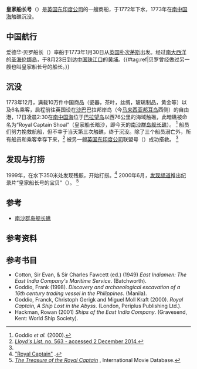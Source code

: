{{translating|[[:en:Wikipedia|:en:Wikipedia]]||tpercent=80|time=2020-11-18UTC02:41:41}}
'''皇家船长号'''（{{lang-en|Royal Captain}}）是[[英国东印度公司|英国东印度公司]]的一艘商船，于1772年下水，1773年在[[南中国海|南中国海]]触礁沉没。
== 中国航行 ==
爱德华·贝罗船长（{{lang-en|Edward Berrow (也拼写为 Barrow)}}）率船于1773年1月30日从[[英国|英国]][[朴次茅斯|朴次茅斯]]出发。经过[[南大西洋|南大西洋]]的[[圣海伦娜岛|圣海伦娜岛]]，于8月23日到达[[中国|中国]][[珠江口|珠江口]]的[[黄埔_(广州)|黄埔]]。{{#tag:ref|贝罗曾经做过另一艘也叫皇家船长号的船长。}} 
== 沉没 ==
1773年12月，满载10万件中国商品（瓷器，茶叶，丝绸，玻璃制品，黄金等）以及6名乘客，启程前往英国设在[[沙巴|沙巴]]巴拉邦岸岛（今[[马来西亚|马来西亚]][[邦耳岛|邦耳岛]]西侧）的自由港，17日凌晨2:30在[[南中国海|南中国海]]位于[[巴拉望岛|巴拉望岛]]以西76公里的海域触礁，此暗礁被命名为“Royal Captain Shoal”（皇家船长暗沙，即今天的[[南沙群岛|南沙群岛]][[舰长礁|舰长礁]]）。 <ref name=Goddio>Goddio ''et al.'' (2000).</ref>
船员们努力挽救航船，但不幸于当天第三次触礁，终于沉没。除了三个船员溺亡外，所有船员和乘客幸存下来，<ref>[http://hdl.handle.net/2027/mdp.39015010961640?urlappend=%3Bseq=164 ''Lloyd's List'', no. 563 - accessed 2 December 2014.]</ref>
被另一艘[[英国东印度公司|英国东印度公司]]联盟号（{{lang-en|Union}}）成功搭救。 <ref name=Goddio/>
== 发现与打捞 ==
1999年，在水下350米处发现残骸，开始打捞。<ref>[http://www.ieasm.org/ships.php?lang=fr&ship=royal_captain&ship_area=P&ship_type=C "Royal Captain"] {{Wayback|url=http://www.ieasm.org/ships.php?lang=fr&ship=royal_captain&ship_area=P&ship_type=C |date=20121110224356 }}.</ref>
2000年6月，[[发现频道|发现频道]]推出纪录片“皇家船长号的宝贝”（{{lang-en|The Treasure of the Royal Captain}}）。
<ref>[https://www.imdb.com/title/tt0819389/ ''The Treasure of the Royal Captain''] {{Wayback|url=https://www.imdb.com/title/tt0819389/ |date=20170208192728 }}, International Movie Database.</ref>

== 参考 ==
* [[南沙群岛|南沙群岛]][[舰长礁|舰长礁]]

== 参考资料 ==
{{reflist|group=Note}}
{{reflist|30em}}

== 参考书目 ==
* Cotton, Sir Evan, & Sir Charles Fawcett (ed.) (1949) ''East Indiamen: The East India Company's Maritime Service''. (Batchworth).
* Goddio, Frank (1998). ''Discovery and archaeological excavation of a 16th century trading vessel in the Philippines''. (Manila).
* Goddio, Franck, Christoph Gerigk and Miguel Moll Kraft (2000). ''Royal Captain, A Ship Lost in the Abyss''. (London, Periplus Publishing Ltd.). {{ISBN|1-902699-19-X}}
* Hackman, Rowan (2001) ''Ships of the East India Company''. (Gravesend, Kent: World Ship Society). {{ISBN|0-905617-96-7}}